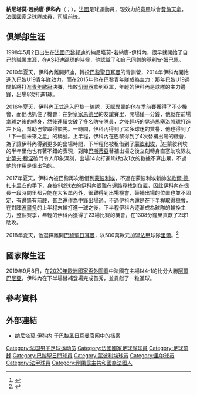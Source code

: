 {{short description|法国足球运动员}}
{{Expand language|1=en|time=2021-03-19T00:32:57+00:00}}
{{Use dmy dates|date=2018年7月}}
{{noteTA
|G1=Football
|G2=UEFA
|G3=法甲
|1=zh-hans:伊科内;zh-hk:伊干尼;zh-tw:伊科內;
}}
{{Infobox football biography
| name = 納尼塔莫·伊科內<br>''Nanitamo Ikoné''
| image = Jonathan Ikoné.jpg
| caption =
| fullname = Nanitamo Jonathan Ikoné<ref name=Lequipe>{{cite news |url=https://www.lequipe.fr/Football/FootballFicheJoueur56234.html |title=Jonathan Ikoné |newspaper=L'Équipe |location=Paris |access-date=2019-10-13 |language=fr |archive-date=2021-05-02 |archive-url=https://web.archive.org/web/20210502135517/https://www.lequipe.fr/Football/FootballFicheJoueur56234.html |dead-url=no }}</ref>
| birth_date = {{birth date and age|1998|5|2|df=y}}<ref name=Lequipe/>
| birth_place = {{FRA}}[[邦迪|邦迪]]
| height = 1.75 m<ref name=Lequipe/>
| position = [[前鋒_(足球)|前锋]]
| currentclub = [[佛罗伦萨足球俱乐部|費倫天拿]]
| clubnumber = 11
| youthyears1 = 2004–2010
| youthclubs1 = AS邦迪
| youthyears2 = 2010–2016
| youthclubs2 = [[巴黎圣日耳曼足球俱乐部|巴黎圣日耳曼]]
| years1 = 2015–2016
| clubs1 = {{en-link|巴黎聖日耳曼學院|Paris Saint-Germain Academy}}
| caps1 = 19
| goals1 = 4
| years2 = 2016–2018
| clubs2 = [[巴黎圣日耳曼足球俱乐部|巴黎圣日耳曼]]
| caps2 = 4
| goals2 = 0
| years3 = 2017–2018
| clubs3 = → [[蒙彼利埃體育會|蒙彼利埃]]
| caps3 = 32
| goals3 = 2
| years4 = 2017–2018
| clubs4 = → [[蒙彼利埃體育會|蒙彼利埃B隊]]
| caps4 = 5
| goals4 = 4
| years5 = 2018–2022
| clubs5 = [[里爾足球俱樂部|里爾]]
| caps5 = 121
| goals5 = 11
| years6 = 2022–
| clubs6 = [[佛罗伦萨足球俱乐部|費倫天拿]]
| caps6 = 0
| goals6 = 0
| nationalyears1 = 2013–2014
| nationalteam1 = {{le|法国16岁以下国家足球队|France national under-16 football team|法國U16}}
| nationalcaps1 = 9
| nationalgoals1 = 6
| nationalyears2 = 2014–2015
| nationalteam2 = {{le|法国17岁以下国家足球队|France national under-17 football team|法國U17}}
| nationalcaps2 = 14
| nationalgoals2 = 6
| nationalyears3 = 2015–2016
| nationalteam3 = {{le|法国18岁以下国家足球队|France national under-18 football team|法國U18}}
| nationalcaps3 = 6
| nationalgoals3 = 2
| nationalyears4 = 2016–2017
| nationalteam4 = {{le|法国19岁以下国家足球队|France national under-19 football team|法國U19}}
| nationalcaps4 = 10
| nationalgoals4 = 3
| nationalyears5 = 2017
| nationalteam5 = {{le|法国20岁以下国家足球队|France national under-20 football team|法國U20}}
| nationalcaps5 = 1
| nationalgoals5 = 1
| nationalyears6 = 2017–2021
| nationalteam6 = [[法國21歲以下國家足球隊|法國U21]]
| nationalcaps6 = 18
| nationalgoals6 = 4
| nationalyears7 = 2019–
| nationalteam7 = [[法國國家足球隊|法國]]
| nationalcaps7 = 4
| nationalgoals7 = 1
| club-update = 2022年1月3日
| nationalteam-update = 2021年5月31日
}}

'''納尼塔莫·若纳唐·伊科內'''（{{lang-fr|Nanitamo Jonathan Ikoné}}；{{Bd|1998年|5月2日||}}），[[法國|法國]]足球運動員，現效力於[[意甲|意甲]]球會[[佛罗伦萨足球俱乐部|費倫天拿]]，[[法國國家足球隊|法國國家足球隊]]成員，司職[[前鋒_(足球)|前锋]]。

==俱樂部生涯==
1998年5月2日出生在[[法國|法國]][[巴黎|巴黎]][[邦迪|邦迪]]的納尼塔莫-若納唐-伊科內，很早就開始了自己的職業生涯，在[[AS邦迪|AS邦迪]]踢球的時候，他認識了和自己同齡的[[基利安·姆巴佩|基利安·姆巴佩]]。

2010年夏天，伊科內離開邦迪，轉投[[巴黎聖日耳曼足球俱樂部|巴黎聖日耳曼]]的青訓營，2014年伊科內開始進入巴黎U19青年隊效力，而在2015年他在巴黎青年隊成為主力：那年巴黎U19過關斬將打進[[歐洲青年聯賽|青年歐冠]]決賽，惜敗[[切爾西|切爾西]]拿到亞軍，年輕的伊科內是球隊的主力邊鋒，出場8次打進1球。

2016年夏天，伊科內正式進入巴黎一線隊，天賦異稟的他在季前賽獲得了不少機會，而他也抓住了機會：在對[[皇家馬德里|皇家馬德里]]的友誼賽里，開場僅一分鐘，他就在前場拿球之後的轉身，然後連續突破了多名防守隊員，之後輕巧的晃過[[馬塞洛|馬塞洛]]將球打進左下角，幫助巴黎取得領先。一時間，伊科內得到了眾多球迷的贊譽，他也得到了「下一個未來之星」的稱號。上半程，伊科內在巴黎得到了4次替補出場的機會，為了讓伊科內得到更多的出場時間，下半程他被租借到了[[蒙彼利埃足球俱樂部|蒙彼利埃]]，<ref>{{cite web|url=http://sport24.lefigaro.fr/football/transferts/fil-info/psg-ikone-officiellement-prete-a-montpellier-841927|title=PSG: Ikoné officiellement prêté à Montpellier|trans-title=PSG: Ikoné officially loaned to Montpellier|publisher=[[Le_Figaro|Le Figaro]]|language=fr|date=18 January 2017|access-date=18 January 2017|archive-date=2020-06-08|archive-url=https://web.archive.org/web/20200608152244/https://sport24.lefigaro.fr/football/transferts/fil-info/psg-ikone-officiellement-prete-a-montpellier-841927|dead-url=no}}</ref>在蒙彼利埃的半年里他也有著不錯的表現，對陣[[巴斯蒂亞體育會|巴斯蒂亞]]替補出場之後立刻轉身直塞助攻隊友[[史蒂夫·穆涅|史蒂夫·穆涅]]破門令人印象深刻，出場14次打進1球助攻1次的數據不算出眾，不過他的作用是很出色的。

2017年夏天，伊科內被巴黎再次租借到[[蒙彼利埃足球俱樂部|蒙彼利埃]]，不過在蒙彼利埃新帥[[米歇爾·德·扎卡里安|米歇爾·德·扎卡里安]]的手下，身披9號球衣的伊科內很難在邊路尋找到位置，因此伊科內在很長一段時間里都只能在大名單內外，很難得到出場機會，替補出場的位置也並不固定，有邊鋒有前腰，甚至還作為中鋒出場過。不過伊科內還是在下半程取得機會，在對陣[[波爾多足球俱樂部|波爾多]]的上半程末輪打進一球之後，下半程伊科內逐漸成為球隊的輪換主力，整個賽季，年輕的伊科內獲得了23場比賽的機會，在1308分鐘里貢獻了2球1助攻。

2018年夏天，他選擇離開[[巴黎聖日耳曼|巴黎聖日耳曼]]，以500萬歐元加盟[[法甲|法甲]]球隊[[里爾足球俱樂部|里爾]]。<ref>{{cite news |title=PSG : Jonathan Ikoné part à Lille |url=https://www.lequipe.fr/Football/Actualites/Psg-jonathan-ikone-part-a-lille/918154 |access-date=2 July 2018 |work=L'Équipe |date=2 July 2018 |language=fr |archive-date=2021-03-21 |archive-url=https://web.archive.org/web/20210321004029/https://www.lequipe.fr/Football/Actualites/Psg-jonathan-ikone-part-a-lille/918154 |dead-url=no }}</ref>

==國家隊生涯==
2019年9月8日，在[[2020年歐洲國家盃外圍賽|2020年歐洲國家盃外圍賽]]中法國在主場以4-1的比分大勝[[阿爾巴尼亞國家足球隊|阿爾巴尼亞]]。伊科內在下半場替補登場完成首秀，並貢獻了一粒進球。

==參考資料==
{{reflist}}

==外部連結==
{{commons category}}
*[http://www.psg.fr/fr/Association/4010013/Fiche-Joueur/3140/Ikone-Nanitamo-Jonathan 纳尼塔莫·伊科内] {{Wayback|url=http://www.psg.fr/fr/Association/4010013/Fiche-Joueur/3140/Ikone-Nanitamo-Jonathan |date=20170122184400 }}于[[巴黎圣日耳曼足球俱乐部|巴黎圣日耳曼]]官网中的档案

{{費倫天拿球員名單}}

{{DEFAULTSORT:Ikoné, Jonathan}}
[[Category:法国男子足球运动员|Category:法国男子足球运动员]]
[[Category:法國國家足球隊球員|Category:法國國家足球隊球員]]
[[Category:足球前鋒|Category:足球前鋒]]
[[Category:巴黎聖日門球員|Category:巴黎聖日門球員]]
[[Category:蒙彼利埃球员|Category:蒙彼利埃球员]]
[[Category:里尔球员|Category:里尔球员]]
[[Category:法甲球員|Category:法甲球員]]
[[Category:剛果民主共和國裔法國人|Category:剛果民主共和國裔法國人]]